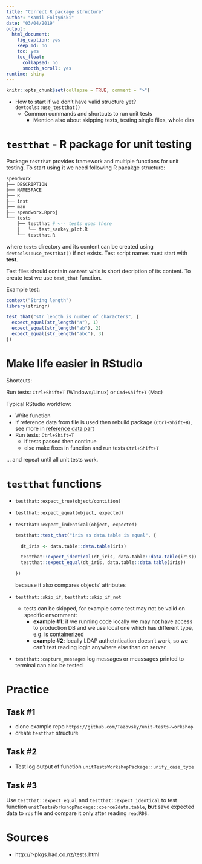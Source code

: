 ```yaml
---
title: "Correct R package structure"
author: "Kamil Foltyński"
date: "03/04/2019"
output:
  html_document:
    fig_caption: yes
    keep_md: no
    toc: yes
    toc_float:
      collapsed: no
      smooth_scroll: yes
runtime: shiny
---
```


```r
knitr::opts_chunk$set(collapse = TRUE, comment = ">")
```

* How to start if we don't have valid structure yet? `devtools::use_testthat()`
  * Common commands and shortcuts to run unit tests
    * Mention also about skipping tests, testing single files, whole dirs


# `testthat` - R package for unit testing

Package `testthat` provides framework and multiple functions for unit testing. To start using it 
we need following R pacakge structure:


```bash
spendworx
├── DESCRIPTION
├── NAMESPACE
├── R
├── inst
├── man
├── spendworx.Rproj
└── tests
    ├── testthat # <-- tests goes there
    │   └── test_sankey_plot.R
    └── testthat.R
```

where `tests` directory and its content can be created using `devtools::use_testthat()` if not exists. 
Test script names must start with **test**.

Test files should contain `content` whis is short decription of its content. 
To create test we use `test_that` function.

Example test:

```r
context("String length")
library(stringr)

test_that("str_length is number of characters", {
  expect_equal(str_length("a"), 1)
  expect_equal(str_length("ab"), 2)
  expect_equal(str_length("abc"), 3)
})

```

# Make life easier in RStudio

Shortcuts:

Run tests: `Ctrl+Shift+T` (Windows/Linux) or `Cmd+Shift+T` (Mac)

Typical RStudio workflow:

* Write function
* If reference data from file is used then rebuild package (`Ctrl+Shift+B`), 
see more in [reference data part](04-reference-data.Rmd)
* Run tests: `Ctrl+Shift+T`
  * if tests passed then continue
  * else make fixes in function and run tests `Ctrl+Shift+T`

... and repeat until all unit tests work.

# `testthat` functions

* `testthat::expect_true(object/contition)`
* `testthat::expect_equal(object, expected)`
* `testthat::expect_indentical(object, expected)`

  ```r
  testthat::test_that("iris as data.table is equal", {
  
    dt_iris <- data.table::data.table(iris)
    
    testthat::expect_identical(dt_iris, data.table::data.table(iris))
    testthat::expect_equal(dt_iris, data.table::data.table(iris))
    
  })
  ```
  
  because it also compares objects' attributes

* `testthat::skip_if`, `testthat::skip_if_not`
  * tests can be skipped, for example some test may not be valid on specific envornment:
    * **example #1**: if we running code locally we may not have access to production DB and we use local one which has different type, e.g. is containerized
    * **example #2**: locally LDAP authetntication doesn't work, so we can't test reading login anywhere else than on server
* `testthat::capture_messages` log messages or meassages printed to terminal can also be tested

# Practice

## Task #1

* clone example repo `https://github.com/Tazovsky/unit-tests-workshop`
* create `testthat` structure

## Task #2

* Test log output of function `unitTestsWorkshopPackage::unify_case_type`

## Task #3

Use `testthat::expect_equal` and `testthat::expect_identical` to test 
function `unitTestsWorkshopPackage::coerce2data.table`, **but** save expected data to `rds` file
and compare it only after reading `readRDS`.

# Sources

* http://r-pkgs.had.co.nz/tests.html
